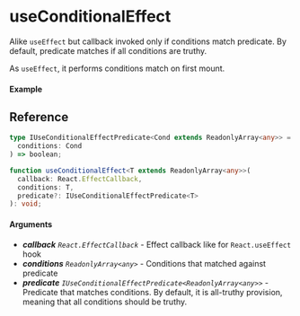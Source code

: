 
<Meta title="Lifecycle/useConditionalEffect" component={Example} />

# useConditionalEffect

Alike `useEffect` but callback invoked only if conditions match predicate. By default, predicate
matches if all conditions are truthy.

As `useEffect`, it performs conditions match on first mount.

#### Example

<Canvas>
  <Story story={Example} inline />
</Canvas>

## Reference

```ts
type IUseConditionalEffectPredicate<Cond extends ReadonlyArray<any>> = (
  conditions: Cond
) => boolean;

function useConditionalEffect<T extends ReadonlyArray<any>>(
  callback: React.EffectCallback,
  conditions: T,
  predicate?: IUseConditionalEffectPredicate<T>
): void;
```

#### Arguments

- _**callback**_ _`React.EffectCallback`_ - Effect callback like for `React.useEffect` hook
- _**conditions**_ _`ReadonlyArray<any>`_ - Conditions that matched against predicate
- _**predicate**_ _`IUseConditionalEffectPredicate<ReadonlyArray<any>>`_ - Predicate that matches conditions.
  By default, it is all-truthy provision, meaning that all conditions should be truthy.
